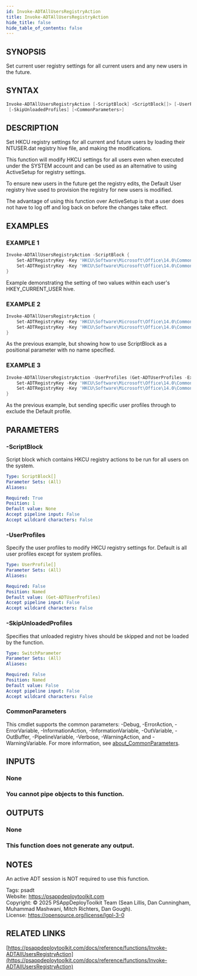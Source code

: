 ```yaml
---
id: Invoke-ADTAllUsersRegistryAction
title: Invoke-ADTAllUsersRegistryAction
hide_title: false
hide_table_of_contents: false
---
```


## SYNOPSIS

Set current user registry settings for all current users and any new users in the future.

## SYNTAX

```powershell
Invoke-ADTAllUsersRegistryAction [-ScriptBlock] <ScriptBlock[]> [-UserProfiles <UserProfile[]>]
 [-SkipUnloadedProfiles] [<CommonParameters>]
```

## DESCRIPTION

Set HKCU registry settings for all current and future users by loading their NTUSER.dat registry hive file, and making the modifications.

This function will modify HKCU settings for all users even when executed under the SYSTEM account and can be used as an alternative to using ActiveSetup for registry settings.

To ensure new users in the future get the registry edits, the Default User registry hive used to provision the registry for new users is modified.

The advantage of using this function over ActiveSetup is that a user does not have to log off and log back on before the changes take effect.

## EXAMPLES

### EXAMPLE 1

```powershell
Invoke-ADTAllUsersRegistryAction -ScriptBlock {
    Set-ADTRegistryKey -Key 'HKCU\Software\Microsoft\Office\14.0\Common' -Name 'qmenable' -Value 0 -Type DWord -SID $_.SID
    Set-ADTRegistryKey -Key 'HKCU\Software\Microsoft\Office\14.0\Common' -Name 'updatereliabilitydata' -Value 1 -Type DWord -SID $_.SID
}
```


Example demonstrating the setting of two values within each user's HKEY_CURRENT_USER hive.

### EXAMPLE 2

```powershell
Invoke-ADTAllUsersRegistryAction {
    Set-ADTRegistryKey -Key 'HKCU\Software\Microsoft\Office\14.0\Common' -Name 'qmenable' -Value 0 -Type DWord -SID $_.SID
    Set-ADTRegistryKey -Key 'HKCU\Software\Microsoft\Office\14.0\Common' -Name 'updatereliabilitydata' -Value 1 -Type DWord -SID $_.SID
}
```


As the previous example, but showing how to use ScriptBlock as a positional parameter with no name specified.

### EXAMPLE 3

```powershell
Invoke-ADTAllUsersRegistryAction -UserProfiles (Get-ADTUserProfiles -ExcludeDefaultUser) -ScriptBlock {
    Set-ADTRegistryKey -Key 'HKCU\Software\Microsoft\Office\14.0\Common' -Name 'qmenable' -Value 0 -Type DWord -SID $_.SID
    Set-ADTRegistryKey -Key 'HKCU\Software\Microsoft\Office\14.0\Common' -Name 'updatereliabilitydata' -Value 1 -Type DWord -SID $_.SID
}
```


As the previous example, but sending specific user profiles through to exclude the Default profile.

## PARAMETERS

### -ScriptBlock

Script block which contains HKCU registry actions to be run for all users on the system.

```yaml
Type: ScriptBlock[]
Parameter Sets: (All)
Aliases:

Required: True
Position: 1
Default value: None
Accept pipeline input: False
Accept wildcard characters: False
```

### -UserProfiles

Specify the user profiles to modify HKCU registry settings for.
Default is all user profiles except for system profiles.

```yaml
Type: UserProfile[]
Parameter Sets: (All)
Aliases:

Required: False
Position: Named
Default value: (Get-ADTUserProfiles)
Accept pipeline input: False
Accept wildcard characters: False
```

### -SkipUnloadedProfiles

Specifies that unloaded registry hives should be skipped and not be loaded by the function.

```yaml
Type: SwitchParameter
Parameter Sets: (All)
Aliases:

Required: False
Position: Named
Default value: False
Accept pipeline input: False
Accept wildcard characters: False
```

### CommonParameters

This cmdlet supports the common parameters: -Debug, -ErrorAction, -ErrorVariable, -InformationAction, -InformationVariable, -OutVariable, -OutBuffer, -PipelineVariable, -Verbose, -WarningAction, and -WarningVariable. For more information, see [about_CommonParameters](http://go.microsoft.com/fwlink/?LinkID=113216).

## INPUTS

### None

### You cannot pipe objects to this function.
## OUTPUTS

### None

### This function does not generate any output.
## NOTES
An active ADT session is NOT required to use this function.

Tags: psadt<br />
Website: https://psappdeploytoolkit.com<br />
Copyright: © 2025 PSAppDeployToolkit Team (Sean Lillis, Dan Cunningham, Muhammad Mashwani, Mitch Richters, Dan Gough).<br />
License: https://opensource.org/license/lgpl-3-0

## RELATED LINKS

[https://psappdeploytoolkit.com/docs/reference/functions/Invoke-ADTAllUsersRegistryAction](https://psappdeploytoolkit.com/docs/reference/functions/Invoke-ADTAllUsersRegistryAction)
